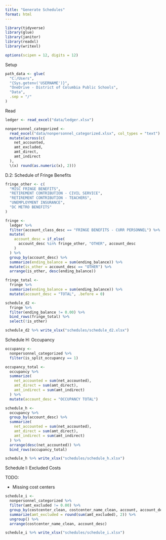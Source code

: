 ```yaml
---
title: "Generate Schedules"
format: html
---
```


```r
library(tidyverse)
library(glue)
library(janitor)
library(readxl)
library(writexl)

options(scipen = 12, digits = 12)
```

Setup

```r
path_data <- glue(
  "C:/Users",
  "{Sys.getenv('USERNAME')}",
  "OneDrive - District of Columbia Public Schools",
  "Data",
  .sep = "/"
)
```

Read

```r
ledger <- read_excel("data/ledger.xlsx")

nonpersonnel_categorized <- 
  read_excel("data/nonpersonnel_categorized.xlsx", col_types = "text") %>% 
  mutate(across(c(
    net_accounted,
    amt_excluded,
    amt_direct,
    amt_indirect
  ),
  \(x) round(as.numeric(x), 2)))

```

D.2: Schedule of Fringe Benefits

```r
fringe_other <- c(
  "MISC FRINGE BENEFITS",
  "RETIREMENT CONTRIBUTION - CIVIL SERVICE",
  "RETIREMENT CONTRIBUTION - TEACHERS",
  "UNEMPLOYMENT INSURANCE",
  "DC METRO BENEFITS"
)

fringe <-
  ledger %>%
  filter(account_class_desc == "FRINGE BENEFITS - CURR PERSONNEL") %>%
  mutate(
    account_desc = if_else(
      account_desc %in% fringe_other, "OTHER", account_desc
    )
  ) %>%
  group_by(account_desc) %>%
  summarize(ending_balance = sum(ending_balance)) %>%
  mutate(is_other = account_desc == "OTHER") %>%
  arrange(is_other, desc(ending_balance))

fringe_total <-
  fringe %>%
  summarize(ending_balance = sum(ending_balance)) %>%
  mutate(account_desc = "TOTAL", .before = 0)

schedule_d2 <-
  fringe %>%
  filter(ending_balance != 0.00) %>%
  bind_rows(fringe_total) %>%
  select(!is_other)

schedule_d2 %>% write_xlsx("schedules/schedule_d2.xlsx")
```

Schedule H: Occupancy

```r
occupancy <- 
  nonpersonnel_categorized %>% 
  filter(is_split_occupancy == 1)

occupancy_total <- 
  occupancy %>% 
  summarize(
    net_accounted = sum(net_accounted),
    amt_direct = sum(amt_direct),
    amt_indirect = sum(amt_indirect)
  ) %>% 
  mutate(account_desc = "OCCUPANCY TOTAL")

schedule_h <- 
  occupancy %>% 
  group_by(account_desc) %>% 
  summarize(
    net_accounted = sum(net_accounted),
    amt_direct = sum(amt_direct),
    amt_indirect = sum(amt_indirect)
  ) %>% 
  arrange(desc(net_accounted)) %>% 
  bind_rows(occupancy_total)

schedule_h %>% write_xlsx("schedules/schedule_h.xlsx")

```

Schedule I: Excluded Costs

TODO:

* Missing cost centers

```r
schedule_i <- 
  nonpersonnel_categorized %>% 
  filter(amt_excluded != 0.00) %>% 
  group_by(costcenter_clean, costcenter_name_clean, account, account_desc) %>% 
  summarize(amt_excluded = round(sum(amt_excluded), 2)) %>% 
  ungroup() %>% 
  arrange(costcenter_name_clean, account_desc)

schedule_i %>% write_xlsx("schedules/schedule_i.xlsx")

```


